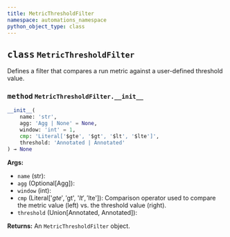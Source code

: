 ```yaml
---
title: MetricThresholdFilter
namespace: automations_namespace
python_object_type: class
---
```


<Card title="View the source code" href="https://github.com/wandb/wandb/blob/main/wandb/automations/_filters/run_metrics.py" icon="github"/>



## <kbd>class</kbd> `MetricThresholdFilter`
Defines a filter that compares a run metric against a user-defined threshold value.


### <kbd>method</kbd> `MetricThresholdFilter.__init__`

```python
__init__(
    name: 'str',
    agg: 'Agg | None' = None,
    window: 'int' = 1,
    cmp: 'Literal['$gte', '$gt', '$lt', '$lte']',
    threshold: 'Annotated | Annotated'
) → None
```

**Args:**
 
 - `name` (str): 
 - `agg` (Optional[Agg]): 
 - `window` (int): 
 - `cmp` (Literal['$gte', '$gt', '$lt', '$lte']): Comparison operator used to compare the metric value (left) vs. the threshold value (right).
 - `threshold` (Union[Annotated, Annotated]): 

**Returns:**
 An `MetricThresholdFilter` object.
